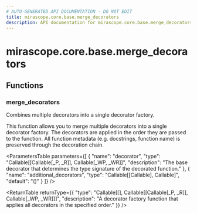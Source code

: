```yaml
---
# AUTO-GENERATED API DOCUMENTATION - DO NOT EDIT
title: mirascope.core.base.merge_decorators
description: API documentation for mirascope.core.base.merge_decorators
---
```


# mirascope.core.base.merge_decorators

<ApiType type="Module" />

## Functions

### merge_decorators

<ApiType type="Function" />

Combines multiple decorators into a single decorator factory.

This function allows you to merge multiple decorators into a single decorator factory.
The decorators are applied in the order they are passed to the function.
All function metadata (e.g. docstrings, function name) is preserved through the decoration chain.

<ParametersTable
  parameters={[
  {
    "name": "decorator",
    "type": "Callable[[Callable[_P, _R]], Callable[_WP, _WR]]",
    "description": "The base decorator that determines the type signature of the decorated function."
  },
  {
    "name": "additional_decorators",
    "type": "Callable[[Callable], Callable]",
    "default": "()"
  }
]}
/>

<ReturnTable
  returnType={{
  "type": "Callable[[], Callable[[Callable[_P, _R]], Callable[_WP, _WR]]]",
  "description": "A decorator factory function that applies all decorators in the specified order."
}}
/>



